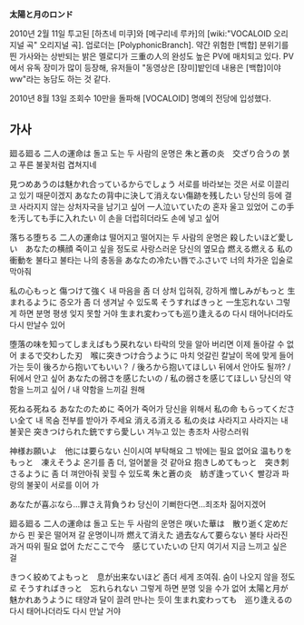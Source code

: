 '''太陽と月のロンド'''

{{{#!html
<script type="text/javascript" src="http://ext.nicovideo.jp/thumb_watch/sm9671119"></script><noscript><a href="http://www.nicovideo.jp/watch/sm9671119">【ニコニコ動画】【初音ミク・巡音ルカ】太陽と月のロンド【PolyphonicBranch】</a></noscript>
</object>}}}

2010년 2월 11일 투고된 [하츠네 미쿠]와 [메구리네 루카]의 [wiki:"VOCALOID 오리지널 곡" 오리지널 곡]. 업로더는 [PolyphonicBranch]. 
약간 위험한 [백합] 분위기를 띈 가사와는 상반되는 밝은 멜로디가 三重の人의 완성도 높은 PV에 매치되고 있다. PV에서 유독 장미가 많이 등장해, 유저들이 "동영상은 [장미]밭인데 내용은 [백합]이야ww"라는 농담도 하는 것 같다.

2010년 8월 13일 조회수 10만을 돌파해 [VOCALOID] 명예의 전당에 입성했다.


== 가사 ==

廻る廻る 二人の運命は
돌고 도는 두 사람의 운명은
朱と蒼の炎　交ざり合うの
붉고 푸른 불꽃처럼 겹쳐지네


見つめあうのは魅かれ合っているからでしょう
서로를 바라보는 것은 서로 이끌리고 있기 때문이겠지
あなたの背中に決して消えない傷跡を残したい
당신의 등에 결코 사라지지 않는 상처자국을 남기고 싶어
一人泣いていたの
혼자 울고 있었어
この手を汚しても手に入れたい
이 손을 더럽히더라도 손에 넣고 싶어

落ちる堕ちる 二人の運命は
떨어지고 떨어지는 두 사람의 운명은
殺したいほど愛しい　あなたの横顔
죽이고 싶을 정도로 사랑스러운 당신의 옆모습
燃える燃える 私の衝動を
불타고 불타는 나의 충동을
あなたの冷たい唇でふさいで
너의 차가운 입술로 막아줘

私の心もっと 傷つけて強く
내 마음을 좀 더 상처 입혀줘, 강하게
憎しみがもっと 生まれるように
증오가 좀 더 생겨날 수 있도록
そうすればきっと 一生忘れない
그렇게 하면 분명 평생 잊지 못할 거야
生まれ変わっても巡り逢えるの
다시 태어나더라도 다시 만날수 있어


堕落の味を知ってしまえばもう戻れない
타락의 맛을 알아 버리면 이제 돌아갈 수 없어
まるで交わした刃　喉に突きつけ合うように
마치 엇갈린 칼날이 목에 맞게 들어가는 듯이
後ろから抱いてもいい？ / 後ろから抱いてほしい
뒤에서 안아도 될까? / 뒤에서 안고 싶어
あなたの弱さを感じたいの / 私の弱さを感じてほしい
당신의 약함을 느끼고 싶어 / 내 약함을 느끼길 원해

死ねる死ねる あなたのために
죽어가 죽어가 당신을 위해서
私の命 もらってください全て
내 목숨 전부를 받아가 주세요
消える消える 私の炎は
사라지고 사라지는 내 불꽃은
突きつけられた銃ですら愛しい
겨누고 있는 총조차 사랑스러워

神様お願いよ　他には要らない
신이시여 부탁해요 그 밖에는 필요 없어요
温もりをもっと　凍えそうよ
온기를 좀 더, 얼어붙을 것 같아요
抱きしめてもっと　突き刺さるように
좀 더 껴안아줘 꽂힐 수 있도록
朱と蒼の炎　紡ぎ逢っていく
빨강과 파랑의 불꽃이 서로를 이어 가


あなたが喜ぶなら…罪さえ背負うわ
당신이 기뻐한다면…죄조차 짊어지겠어

廻る廻る 二人の運命は
돌고 도는 두 사람의 운명은
咲いた華は　散り逝く定めだから
핀 꽃은 떨어져 갈 운명이니까
燃えて消えた 過去なんて要らない
불타 사라진 과거 따위 필요 없어
ただここで今　感じていたいの
단지 여기서 지금 느끼고 싶은 걸

きつく絞めてよもっと　息が出来ないほど
좀더 세게 조여줘. 숨이 나오지 않을 정도로
そうすればきっと　忘れられない
그렇게 하면 분명 잊을 수가 없어
太陽と月が魅かれあうように
태양과 달이 끌려 만나는 듯이
生まれ変わっても　巡り逢えるの
다시 태어나더라도 다시 만날 거야

